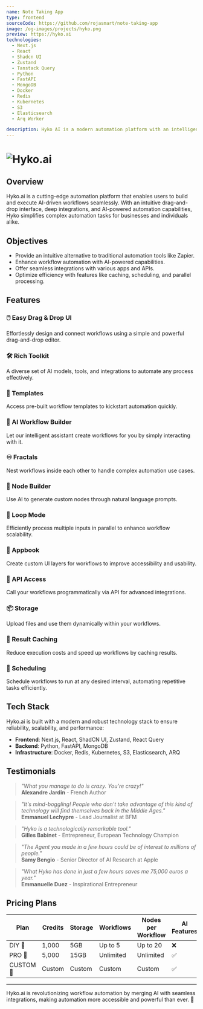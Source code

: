 ```yaml
---
name: Note Taking App
type: frontend
sourceCode: https://github.com/rojasmart/note-taking-app
image: /og-images/projects/hyko.png
preview: https://hyko.ai
technologies:
  - Next.js
  - React
  - Shadcn UI
  - Zustand
  - Tanstack Query
  - Python
  - FastAPI
  - MongoDB
  - Docker
  - Redis
  - Kubernetes
  - S3
  - Elasticsearch
  - Arq Worker

description: Hyko AI is a modern automation platform with an intelligent AI chatbot, offering a simpler, more intuitive alternative to Zapier. 🚀
---
```


# ![Hyko.ai](/og-images/projects/hyko.png)

## Overview

Hyko.ai is a cutting-edge automation platform that enables users to build and execute AI-driven workflows seamlessly. With an intuitive drag-and-drop interface, deep integrations, and AI-powered automation capabilities, Hyko simplifies complex automation tasks for businesses and individuals alike.

## Objectives

- Provide an intuitive alternative to traditional automation tools like Zapier.
- Enhance workflow automation with AI-powered capabilities.
- Offer seamless integrations with various apps and APIs.
- Optimize efficiency with features like caching, scheduling, and parallel processing.

## Features

### 🖱️ Easy Drag & Drop UI

Effortlessly design and connect workflows using a simple and powerful drag-and-drop editor.

### 🛠️ Rich Toolkit

A diverse set of AI models, tools, and integrations to automate any process effectively.

### 📂 Templates

Access pre-built workflow templates to kickstart automation quickly.

### 🤖 AI Workflow Builder

Let our intelligent assistant create workflows for you by simply interacting with it.

### ♾️ Fractals

Nest workflows inside each other to handle complex automation use cases.

### 🔨 Node Builder

Use AI to generate custom nodes through natural language prompts.

### 🔁 Loop Mode

Efficiently process multiple inputs in parallel to enhance workflow scalability.

### 📕 Appbook

Create custom UI layers for workflows to improve accessibility and usability.

### 🔗 API Access

Call your workflows programmatically via API for advanced integrations.

### 📦 Storage

Upload files and use them dynamically within your workflows.

### 💾 Result Caching

Reduce execution costs and speed up workflows by caching results.

### 📅 Scheduling

Schedule workflows to run at any desired interval, automating repetitive tasks efficiently.

## Tech Stack

Hyko.ai is built with a modern and robust technology stack to ensure reliability, scalability, and performance:

- **Frontend**: Next.js, React, ShadCN UI, Zustand, React Query
- **Backend**: Python, FastAPI, MongoDB
- **Infrastructure**: Docker, Redis, Kubernetes, S3, Elasticsearch, ARQ

## Testimonials

> _"What you manage to do is crazy. You're crazy!"_  
> **Alexandre Jardin** - French Author

> _"It's mind-boggling! People who don't take advantage of this kind of technology will find themselves back in the Middle Ages."_  
> **Emmanuel Lechypre** - Lead Journalist at BFM

> _"Hyko is a technologically remarkable tool."_  
> **Gilles Babinet** - Entrepreneur, European Technology Champion

> _"The Agent you made in a few hours could be of interest to millions of people."_  
> **Samy Bengio** - Senior Director of AI Research at Apple

> _"What Hyko has done in just a few hours saves me 75,000 euros a year."_  
> **Emmanuelle Duez** - Inspirational Entrepreneur

## Pricing Plans

| Plan      | Credits | Storage | Workflows | Nodes per Workflow | AI Features | Price      |
| --------- | ------- | ------- | --------- | ------------------ | ----------- | ---------- |
| DIY 👷    | 1,000   | 5GB     | Up to 5   | Up to 20           | ❌          | €19        |
| PRO 🧙    | 5,000   | 15GB    | Unlimited | Unlimited          | ✅          | €49        |
| CUSTOM 👑 | Custom  | Custom  | Custom    | Custom             | ✅          | Contact Us |

---

Hyko.ai is revolutionizing workflow automation by merging AI with seamless integrations, making automation more accessible and powerful than ever. 🚀
